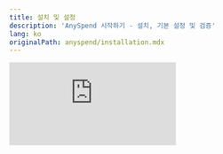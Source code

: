 ```yaml
---
title: 설치 및 설정
description: 'AnySpend 시작하기 - 설치, 기본 설정 및 검증'
lang: ko
originalPath: anyspend/installation.mdx
---
```

<iframe class="w-full aspect-video rounded-xl mb-6" src="https://customer-gg6qs7nm5ue94t64.cloudflarestream.com/5b90adbe5372a15f4776bd796776aa2f/iframe?poster=https%3A%2F%2Fcustomer-gg6qs7nm5ue94t64.cloudflarestream.com%2F5b90adbe5372a15f4776bd796776aa2f%2Fthumbnails%2Fthumbnail.jpg%3Ftime%3D168%26height%3D600" title="AnySpend Setup" frameborder="0" allow="accelerometer; autoplay; clipboard-write; encrypted-media; gyroscope; picture-in-picture" allowfullscreen />

## 사전 요구 사항

<CardGroup cols={3}>
  <Card title="Node.js" icon="node-js">
    v20.15.0 이상
  </Card>
  <Card title="React" icon="react">
    버전 18 또는 19
  </Card>
  <Card title="TypeScript" icon="code">
    더 나은 DX를 위해 권장됨
  </Card>
</CardGroup>

## 설치

선호하는 패키지 매니저를 선택하세요:

<Tabs>
  <Tab title="npm">
    ```bash
    npm install @b3dotfun/sdk
    ```
  </Tab>
  <Tab title="pnpm">
    ```bash
    pnpm add @b3dotfun/sdk
    ```
  </Tab>
</Tabs>

## 기본 설정

### 1. Provider 설정

앱을 `B3Provider`와 `AnyspendProvider`로 감싸 AnySpend 기능을 활성화하세요:

```tsx App.tsx icon=react
import { AnyspendProvider } from "@b3dotfun/sdk/anyspend/react";
import { B3Provider } from "@b3dotfun/sdk/global-account/react";
import "@b3dotfun/sdk/index.css";

function App() {
  return (
    <B3Provider theme="light" environment="production">
      <AnyspendProvider>{/* 앱 컴포넌트들 */}</AnyspendProvider>
    </B3Provider>
  );
}

export default App;
```

### 2. 환경 설정

<Tabs>
  <Tab title="Mainnet">
    **엔드포인트**: `https://mainnet.anyspend.com`

    실제 거래가 있는 프로덕션 애플리케이션에 사용하세요.
  </Tab>
  <Tab title="Testnet">
    **엔드포인트**: `http://testnet.anyspend.com`

    테스트 토큰을 사용한 개발 및 테스트에 사용하세요.

    참고: Testnet은 현재 사용할 수 없습니다.
  </Tab>
</Tabs>

### 3. TypeScript 설정 (선택사항이지만 권장됨)

<Note>
  TypeScript를 사용하는 경우, 최적의 호환성을 위해 `tsconfig.json`에 다음 설정이 포함되어 있는지 확인하세요:
</Note>

```json tsconfig.json icon=settings
{
  "compilerOptions": {
    "moduleResolution": "node",
    "allowSyntheticDefaultImports": true,
    "esModuleInterop": true
  }
}
```

## 검증

설정이 올바르게 작동하는지 확인하기 위해 간단한 테스트 컴포넌트를 만드세요:

```tsx TestComponent.tsx icon=test-tube lines
import { AnySpend } from "@b3dotfun/sdk/anyspend/react";

function TestComponent() {
  return <AnySpend />;
}
```

## 다음 단계

<CardGroup cols={3}>
  <Card title="컴포넌트 탐색" icon="puzzle-piece" href="/anyspend/components">
    다양한 결제 시나리오를 위한 사용 가능한 컴포넌트에 대해 알아보세요
  </Card>
  <Card title="Hooks에 대해 알아보기" icon="link" href="/anyspend/hooks">
    맞춤 결제 흐름을 구축하기 위한 React hooks를 발견하세요
  </Card>
  <Card title="예제 보기" icon="code" href="/anyspend/examples">
    실제 구현 예제를 찾아보세요
  </Card>
</CardGroup>

## 문제 해결

<AccordionGroup>
  <Accordion title="Import 오류">
    SDK를 올바르게 설치했는지 확인하고 CSS 파일을 가져왔는지 확인하세요. SDK는 React 18\+을 요구하며 이전 버전과 호환성 문제가 있을 수 있습니다.
  </Accordion>
  <Accordion title="Provider 찾을 수 없음">
    주로 메인 App 컴포넌트에 `B3Provider`와 `AnyspendProvider`가 컴포넌트 트리 상단에 위치하도록 해야 합니다.
  </Accordion>
  <Accordion title="TypeScript 오류">
    TypeScript 오류가 발생하는 경우, 위에 권장된 설정이 `tsconfig.json`에 포함되어 있는지 확인하세요.
  </Accordion>
</AccordionGroup>
